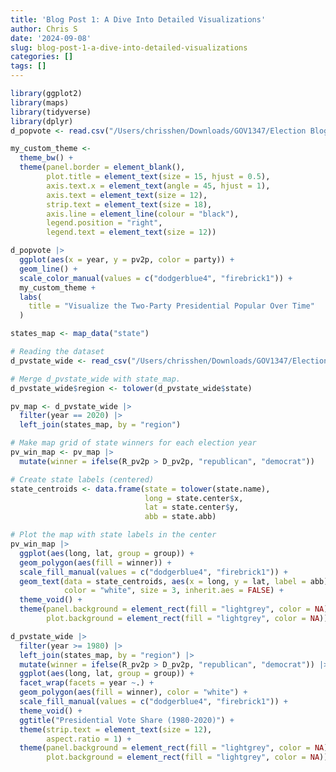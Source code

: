 ```yaml
---
title: 'Blog Post 1: A Dive Into Detailed Visualizations'
author: Chris S
date: '2024-09-08'
slug: blog-post-1-a-dive-into-detailed-visualizations
categories: []
tags: []
---
```


```r
library(ggplot2)
library(maps)
library(tidyverse)
library(dplyr)
d_popvote <- read.csv("/Users/chrisshen/Downloads/GOV1347/Election Blog 4/popvote_1948-2020.csv")
```


```r
my_custom_theme <- 
  theme_bw() + 
  theme(panel.border = element_blank(),
        plot.title = element_text(size = 15, hjust = 0.5), 
        axis.text.x = element_text(angle = 45, hjust = 1),
        axis.text = element_text(size = 12),
        strip.text = element_text(size = 18),
        axis.line = element_line(colour = "black"),
        legend.position = "right",
        legend.text = element_text(size = 12))

d_popvote |> 
  ggplot(aes(x = year, y = pv2p, color = party)) + 
  geom_line() + 
  scale_color_manual(values = c("dodgerblue4", "firebrick1")) + 
  my_custom_theme + 
  labs(
    title = "Visualize the Two-Party Presidential Popular Over Time"
  )
```

```r
states_map <- map_data("state")

# Reading the dataset
d_pvstate_wide <- read_csv("/Users/chrisshen/Downloads/GOV1347/Election Blog 4/clean_wide_state_2pv_1948_2020.csv")

# Merge d_pvstate_wide with state_map.
d_pvstate_wide$region <- tolower(d_pvstate_wide$state)

pv_map <- d_pvstate_wide |>
  filter(year == 2020) |>
  left_join(states_map, by = "region")

# Make map grid of state winners for each election year 
pv_win_map <- pv_map |> 
  mutate(winner = ifelse(R_pv2p > D_pv2p, "republican", "democrat"))

# Create state labels (centered)
state_centroids <- data.frame(state = tolower(state.name), 
                              long = state.center$x, 
                              lat = state.center$y, 
                              abb = state.abb)

# Plot the map with state labels in the center
pv_win_map |> 
  ggplot(aes(long, lat, group = group)) + 
  geom_polygon(aes(fill = winner)) + 
  scale_fill_manual(values = c("dodgerblue4", "firebrick1")) + 
  geom_text(data = state_centroids, aes(x = long, y = lat, label = abb), 
            color = "white", size = 3, inherit.aes = FALSE) + 
  theme_void() +
  theme(panel.background = element_rect(fill = "lightgrey", color = NA), 
        plot.background = element_rect(fill = "lightgrey", color = NA))

```

```r
d_pvstate_wide |> 
  filter(year >= 1980) |> 
  left_join(states_map, by = "region") |> 
  mutate(winner = ifelse(R_pv2p > D_pv2p, "republican", "democrat")) |> 
  ggplot(aes(long, lat, group = group)) +
  facet_wrap(facets = year ~.) + 
  geom_polygon(aes(fill = winner), color = "white") + 
  scale_fill_manual(values = c("dodgerblue4", "firebrick1")) + 
  theme_void() + 
  ggtitle("Presidential Vote Share (1980-2020)") + 
  theme(strip.text = element_text(size = 12), 
        aspect.ratio = 1) +
  theme(panel.background = element_rect(fill = "lightgrey", color = NA), 
        plot.background = element_rect(fill = "lightgrey", color = NA))
```

